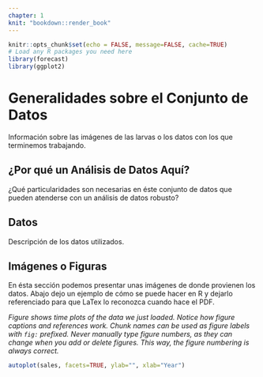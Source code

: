 ```yaml
---
chapter: 1
knit: "bookdown::render_book"
---
```


```r
knitr::opts_chunk$set(echo = FALSE, message=FALSE, cache=TRUE)
# Load any R packages you need here
library(forecast)
library(ggplot2)
```

# Generalidades sobre el Conjunto de Datos {#ch:intro}

Información sobre las imágenes de las larvas o los datos con los que terminemos trabajando.

## ¿Por qué un Análisis de Datos Aquí?

¿Qué particularidades son necesarias en éste conjunto de datos  que pueden atenderse con un análisis de datos robusto?


## Datos

Descripción de los datos utilizados.

## Imágenes o Figuras

En ésta sección podemos presentar unas imágenes de donde provienen los datos. Abajo dejo un ejemplo de cómo se puede hacer en R y dejarlo referenciado para que LaTex lo reconozca cuando hace el PDF.

*Figure \ref{fig:deaths} shows time plots of the data we just loaded. Notice how figure captions and references work. Chunk names can be used as figure labels with `fig:` prefixed. Never manually type figure numbers, as they can change when you add or delete figures. This way, the figure numbering is always correct.*

```r
autoplot(sales, facets=TRUE, ylab="", xlab="Year")
```
